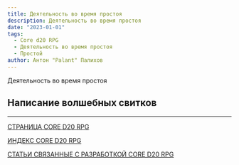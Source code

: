 ```yaml
---
title: Деятельность во время простоя
description: Деятельность во время простоя
date: "2023-01-01"
tags:
  - Core d20 RPG
  - Деятельность во время простоя
  - Простой
author: Антон "Palant" Палихов
---
```


Деятельность во время простоя

## Написание волшебных свитков

---

[СТРАНИЦА CORE D20 RPG](/cored20rpg/)

[ИНДЕКС CORE D20 RPG](/cored20rpg/1)

[СТАТЬИ СВЯЗАННЫЕ С РАЗРАБОТКОЙ CORE D20 RPG](/core-d20/1)
